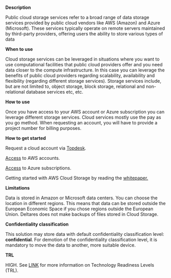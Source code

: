 **Description**

Public cloud storage services refer to a broad range of data storage services provided by public cloud vendors like AWS (Amazon) and Azure (Microsoft). These services typically operate on remote servers maintained by third-party providers, offering users the ability to store various types of data

**When to use**

Cloud storage services can be leveraged in situations where you want to use computational facilities that public cloud providers offer and you need data closer to the compute infrastructure. In this case you can leverage the benefits of public cloud providers regarding scalability, availability and flexibility (regarding different storage services). Storage services include, but are not limited to, object storage, block storage, relational and non-relational database services etc, etc.

**How to use**

Once you have access to your AWS account or Azure subscription you can leverage different storage services. Cloud services mostly use the pay as you go method. When requesting an account, you will have to provide a project number for billing purposes.

**How to get started**

Request a cloud account via [Topdesk](https://deltares.topdesk.net).

[Access](https://deltares.awsapps.com/start#/) to AWS accounts.

[Access](https://portal.azure.com/) to Azure subscriptions.

Getting started with AWS Cloud Storage by reading the [whitepaper.](https://publicwiki.deltares.nl/display/FAIR/Getting+started+with+AWS+Cloud+Storage)

**Limitations**

Data is stored in Amazon or Microsoft data centers. You can choose the location in different regions. This means that data can be stored outside the European Economic Space if you chose regions outside the European Union. Deltares does not make backups of files stored in Cloud Storage.

**Confidentiality classification**

This solution may store data with default confidentiality classification level: __confidential__. For demotion of the confidentiality classification level, it is mandatory to move the data to another, more suitable device.

**TRL**

HIGH. See [LINK](/storage-finder/trl)  for more information on Technology Readiness Levels (TRL).

